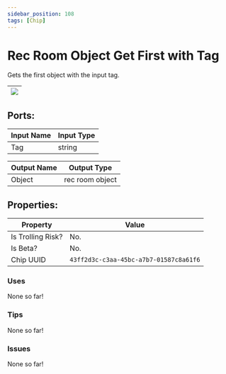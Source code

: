 ```yaml
---
sidebar_position: 108
tags: [Chip]
---
```


# Rec Room Object Get First with Tag


Gets the first object with the input tag.

| ![](https://images-ext-2.discordapp.net/external/MPmIaQzlEPmgGWlgi-WxBBXt0Bjv_zWPkg1y1f_sy3s/https/www.recroomcircuits.com/image/circuit/absolute-value?width=206&height=108) |
|-----|

## Ports:

| Input Name | Input Type |
|-----------|-----------|
| Tag | string |

| Output Name | Output Type |
|-----------|-----------|
| Object | rec room object |

## Properties:

| Property  | Value |
|-------------------|-----------|
| Is Trolling Risk? | No. |
| Is Beta? | No. |
| Chip UUID | `43ff2d3c-c3aa-45bc-a7b7-01587c8a61f6` |

### Uses

None so far!

### Tips

None so far!

### Issues

None so far!